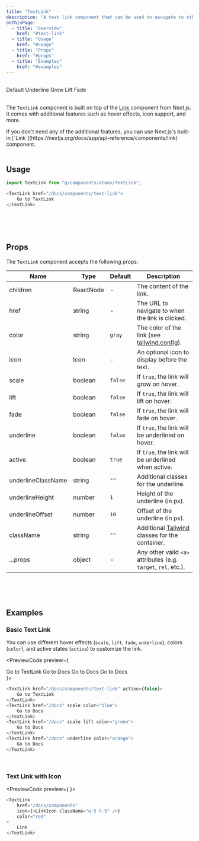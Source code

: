 ```yaml
---
title: "TextLink"
description: "A text link component that can be used to navigate to other pages."
onThisPage:
  - title: "Overview"
    href: "#text-link"
  - title: "Usage"
    href: "#usage"
  - title: "Props"
    href: "#props"
  - title: "Examples"
    href: "#examples"
---
```


<div id="text-link" />

<br/>

<div className="flex flex-col items-center gap-0">
    <TextLink href="/docs/components/text-link">
        Default
    </TextLink>
    <TextLink href="/docs/components/text-link" underline>
        Underline
    </TextLink>
    <TextLink href="/docs/components/text-link" scale color="green">
        Grow
    </TextLink>
    <TextLink href="/docs/components/text-link" lift color="orange">
        Lift
    </TextLink>
    <TextLink href="/docs/components/text-link" fade>
        Fade
    </TextLink>
</div>

<br />

The `TextLink` component is built on top of the [Link](https://nextjs.org/docs/app/api-reference/components/link) component from Next.js.
It comes with additional features such as hover effects, icon support, and more.

<Callout>
    If you don't need any of the additional features, you can use Next.js's built-in [`Link`](https://nextjs.org/docs/app/api-reference/components/link) component.
</Callout>

<br/>
<br/>
<Divider />

<div id="usage" />

## Usage

```javascript
import TextLink from "@/components/atoms/TextLink";

<TextLink href="/docs/components/text-link">
    Go to TextLink
</TextLink>
```

<br/>
<br/>
<br/>
<Divider />

<div id="props" />

## Props

The `TextLink` component accepts the following props:

| Name               | Type      | Default | Description                                                                     |
|--------------------|-----------|---------|---------------------------------------------------------------------------------|
| children           | ReactNode | -       | The content of the link.                                                        |
| href               | string    | -       | The URL to navigate to when the link is clicked.                                |
| color              | string    | `gray`  | The color of the link (see [tailwind.config](/docs/tutorials/config)).          |
| icon               | Icon      | -       | An optional icon to display before the text.                                    |
| scale              | boolean   | `false` | If `true`, the link will grow on hover.                                         |
| lift               | boolean   | `false` | If `true`, the link will lift on hover.                                         |
| fade               | boolean   | `false` | If `true`, the link will fade on hover.                                         |
| underline          | boolean   | `false` | If `true`, the link will be underlined on hover.                                |
| active             | boolean   | `true`  | If `true`, the link will be underlined when active.                             |
| underlineClassName | string    | `""`    | Additional classes for the underline.                                           |
| underlineHeight    | number    | `1`     | Height of the underline (in px).                                                |
| underlineOffset    | number    | `10`    | Offset of the underline (in px).                                                |
| className          | string    | `""`    | Additional [Tailwind](https://tailwindcss.com) classes for the container.       |
| ...props           | object    | -       | Any other valid <code>&lt;a&gt;</code> attributes (e.g. `target`, `rel`, etc.). |

<br/>
<br/>
<br/>
<Divider />

<div id="examples" />

## Examples

### Basic Text Link
You can use different hover effects (`scale`, `lift`, `fade`, `underline`), colors (`color`), and active states (`active`) to customize the link.

<PreviewCode preview={
    <div className="flex flex-col items-center gap-4">
        <TextLink href="/docs/components/text-link" active={false}>
            Go to TextLink
        </TextLink>
        <TextLink href="/docs" scale color="blue">
            Go to Docs
        </TextLink>
        <TextLink href="/docs" scale lift color="green">
            Go to Docs
        </TextLink>
        <TextLink href="/docs" underline color="orange">
            Go to Docs
        </TextLink>
    </div>
}>
```javascript
<TextLink href="/docs/components/text-link" active={false}>
    Go to TextLink
</TextLink>
<TextLink href="/docs" scale color="blue">
    Go to Docs
</TextLink>
<TextLink href="/docs" scale lift color="green">
    Go to Docs
</TextLink>
<TextLink href="/docs" underline color="orange">
    Go to Docs
</TextLink>
```
</PreviewCode>

<br />

### Text Link with Icon
<PreviewCode preview={
    <TextLinkIconDemo />
}>
```javascript
<TextLink
    href="/docs/components"
    icon={<LinkIcon className="w-5 h-5" />}
    color="red"
>
    Link
</TextLink>
```
</PreviewCode>

